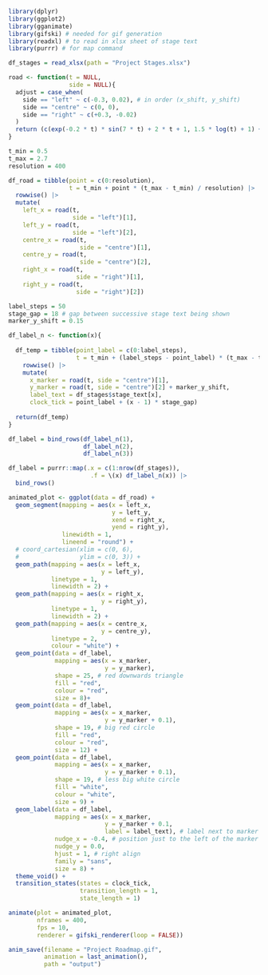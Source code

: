 ```r
library(dplyr)
library(ggplot2)
library(gganimate)
library(gifski) # needed for gif generation
library(readxl) # to read in xlsx sheet of stage text
library(purrr) # for map command
```

```r

df_stages = read_xlsx(path = "Project Stages.xlsx")

```


```r
road <- function(t = NULL,
                 side = NULL){
  adjust = case_when(
    side == "left" ~ c(-0.3, 0.02), # in order (x_shift, y_shift)
    side == "centre" ~ c(0, 0),
    side == "right" ~ c(+0.3, -0.02)
  )
  return (c(exp(-0.2 * t) * sin(7 * t) + 2 * t + 1, 1.5 * log(t) + 1) + adjust)
}

```

```r
t_min = 0.5
t_max = 2.7
resolution = 400

df_road = tibble(point = c(0:resolution),
                 t = t_min + point * (t_max - t_min) / resolution) |> 
  rowwise() |> 
  mutate(
    left_x = road(t,
                  side = "left")[1],
    left_y = road(t,
                  side = "left")[2],
    centre_x = road(t,
                    side = "centre")[1],
    centre_y = road(t,
                    side = "centre")[2],
    right_x = road(t,
                   side = "right")[1],
    right_y = road(t,
                   side = "right")[2])

```

```r

label_steps = 50
stage_gap = 18 # gap between successive stage text being shown
marker_y_shift = 0.15

df_label_n <- function(x){
  
  df_temp = tibble(point_label = c(0:label_steps),
                   t = t_min + (label_steps - point_label) * (t_max - t_min) / label_steps) |> 
    rowwise() |> 
    mutate(
      x_marker = road(t, side = "centre")[1],
      y_marker = road(t, side = "centre")[2] + marker_y_shift, 
      label_text = df_stages$stage_text[x],
      clock_tick = point_label + (x - 1) * stage_gap)
  
  return(df_temp)
}

df_label = bind_rows(df_label_n(1),
                     df_label_n(2),
                     df_label_n(3))

df_label = purrr::map(.x = c(1:nrow(df_stages)),
                       .f = \(x) df_label_n(x)) |> 
  bind_rows()

```


```r
animated_plot <- ggplot(data = df_road) +
  geom_segment(mapping = aes(x = left_x,
                             y = left_y,
                             xend = right_x,
                             yend = right_y),
               linewidth = 1,
               lineend = "round") +
  # coord_cartesian(xlim = c(0, 6),
  #                 ylim = c(0, 3)) +
  geom_path(mapping = aes(x = left_x,
                          y = left_y),
            linetype = 1,
            linewidth = 2) +
  geom_path(mapping = aes(x = right_x,
                          y = right_y),
            linetype = 1,
            linewidth = 2) +
  geom_path(mapping = aes(x = centre_x,
                          y = centre_y),
            linetype = 2,
            colour = "white") +
  geom_point(data = df_label,
             mapping = aes(x = x_marker,
                           y = y_marker),
             shape = 25, # red downwards triangle
             fill = "red",
             colour = "red",
             size = 8)+
  geom_point(data = df_label,
             mapping = aes(x = x_marker,
                           y = y_marker + 0.1),
             shape = 19, # big red circle
             fill = "red",
             colour = "red",
             size = 12) +
  geom_point(data = df_label,
             mapping = aes(x = x_marker,
                           y = y_marker + 0.1),
             shape = 19, # less big white circle
             fill = "white",
             colour = "white",
             size = 9) +
  geom_label(data = df_label,
             mapping = aes(x = x_marker,
                           y = y_marker + 0.1,
                           label = label_text), # label next to marker
             nudge_x = -0.4, # position just to the left of the marker
             nudge_y = 0.0,
             hjust = 1, # right align
             family = "sans",
             size = 8) +
  theme_void() +
  transition_states(states = clock_tick,
                    transition_length = 1,
                    state_length = 1)

animate(plot = animated_plot,
        nframes = 400,
        fps = 10,
        renderer = gifski_renderer(loop = FALSE))

anim_save(filename = "Project Roadmap.gif",
          animation = last_animation(),
          path = "output")

```

